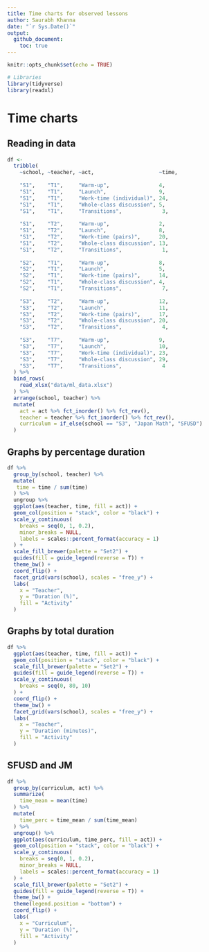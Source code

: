 ```yaml
---
title: Time charts for observed lessons
author: Saurabh Khanna 
date: "`r Sys.Date()`"
output: 
  github_document:
    toc: true
---
```


```r
knitr::opts_chunk$set(echo = TRUE)
```

```r
# Libraries
library(tidyverse)
library(readxl)
```

# Time charts
## Reading in data

```r
df <-
  tribble(
    ~school, ~teacher, ~act,                     ~time,
    
    "S1",    "T1",     "Warm-up",                4,
    "S1",    "T1",     "Launch",                 9,
    "S1",    "T1",     "Work-time (individual)", 24,
    "S1",    "T1",     "Whole-class discussion", 5,
    "S1",    "T1",     "Transitions",             3,
    
    "S1",    "T2",     "Warm-up",                2,
    "S1",    "T2",     "Launch",                 8,
    "S1",    "T2",     "Work-time (pairs)",      20,
    "S1",    "T2",     "Whole-class discussion", 13,
    "S1",    "T2",     "Transitions",             1,
    
    "S2",    "T1",     "Warm-up",                8,
    "S2",    "T1",     "Launch",                 5,
    "S2",    "T1",     "Work-time (pairs)",      14,
    "S2",    "T1",     "Whole-class discussion", 4,  
    "S2",    "T1",     "Transitions",             7,
    
    "S3",    "T2",     "Warm-up",                12,
    "S3",    "T2",     "Launch",                 11,
    "S3",    "T2",     "Work-time (pairs)",      17,
    "S3",    "T2",     "Whole-class discussion", 20,
    "S3",    "T2",     "Transitions",             4,
    
    "S3",    "T7",     "Warm-up",                9,
    "S3",    "T7",     "Launch",                 10,
    "S3",    "T7",     "Work-time (individual)", 23,
    "S3",    "T7",     "Whole-class discussion", 29,
    "S3",    "T7",     "Transitions",             4
  ) %>%
  bind_rows(
    read_xlsx("data/ml_data.xlsx")
  ) %>%
  arrange(school, teacher) %>%
  mutate(
    act = act %>% fct_inorder() %>% fct_rev(),
    teacher = teacher %>% fct_inorder() %>% fct_rev(),
    curriculum = if_else(school == "S3", "Japan Math", "SFUSD")
  )
```



## Graphs by percentage duration

```r
df %>%
  group_by(school, teacher) %>%
  mutate(
   time = time / sum(time)
  ) %>%
  ungroup %>%
  ggplot(aes(teacher, time, fill = act)) +
  geom_col(position = "stack", color = "black") +
  scale_y_continuous(
    breaks = seq(0, 1, 0.2),
    minor_breaks = NULL,
    labels = scales::percent_format(accuracy = 1)
  ) +
  scale_fill_brewer(palette = "Set2") +
  guides(fill = guide_legend(reverse = T)) +
  theme_bw() +
  coord_flip() +
  facet_grid(vars(school), scales = "free_y") +
  labs(
    x = "Teacher",
    y = "Duration (%)",
    fill = "Activity"
  )
```



## Graphs by total duration

```r
df %>% 
  ggplot(aes(teacher, time, fill = act)) +
  geom_col(position = "stack", color = "black") +
  scale_fill_brewer(palette = "Set2") +
  guides(fill = guide_legend(reverse = T)) +
  scale_y_continuous(
    breaks = seq(0, 80, 10)
  ) +
  coord_flip() +
  theme_bw() +
  facet_grid(vars(school), scales = "free_y") +
  labs(
    x = "Teacher",
    y = "Duration (minutes)",
    fill = "Activity"
  )
```


## SFUSD  and JM

```r
df %>% 
  group_by(curriculum, act) %>% 
  summarize(
    time_mean = mean(time)
  ) %>% 
  mutate(
    time_perc = time_mean / sum(time_mean)
  ) %>% 
  ungroup() %>% 
  ggplot(aes(curriculum, time_perc, fill = act)) +
  geom_col(position = "stack", color = "black") +
  scale_y_continuous(
    breaks = seq(0, 1, 0.2),
    minor_breaks = NULL,
    labels = scales::percent_format(accuracy = 1)
  ) +
  scale_fill_brewer(palette = "Set2") +
  guides(fill = guide_legend(reverse = T)) +
  theme_bw() +
  theme(legend.position = "bottom") +
  coord_flip() +
  labs(
    x = "Curriculum",
    y = "Duration (%)",
    fill = "Activity"
  )
```


